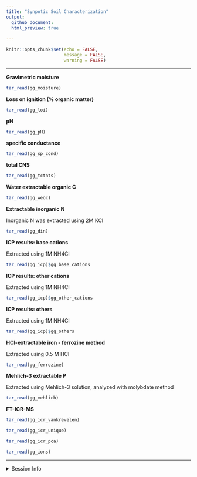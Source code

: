 ```yaml
---
title: "Synpotic Soil Characterization"
output: 
  github_document:
  html_preview: true
  
---
```


```r
knitr::opts_chunk$set(echo = FALSE,
                      message = FALSE,
                      warning = FALSE)
```

---

**Gravimetric moisture**

```r
tar_read(gg_moisture)
```


**Loss on ignition (% organic matter)**

```r
tar_read(gg_loi)
```

**pH**

```r
tar_read(gg_pH)
```

**specific conductance**

```r
tar_read(gg_sp_cond)
```

**total CNS**
```r
tar_read(gg_tctnts)
```

**Water extractable organic C**

```r
tar_read(gg_weoc)
```

**Extractable inorganic N**

Inorganic N was extracted using 2M KCl

```r
tar_read(gg_din)
```

**ICP results: base cations**

Extracted using 1M NH4Cl

```r
tar_read(gg_icp)$gg_base_cations
```


**ICP results: other cations**

Extracted using 1M NH4Cl

```r
tar_read(gg_icp)$gg_other_cations
```


**ICP results: others**

Extracted using 1M NH4Cl

```r
tar_read(gg_icp)$gg_others
```

**HCl-extractable iron - ferrozine method**

Extracted using 0.5 M HCl

```r
tar_read(gg_ferrozine)
```


**Mehlich-3 extractable P**

Extracted using Mehlich-3 solution, analyzed with molybdate method

```r
tar_read(gg_mehlich)
```


**FT-ICR-MS**

```r
tar_read(gg_icr_vankrevelen)
```

```r
tar_read(gg_icr_unique)
```



```r
tar_read(gg_icr_pca)
```

```r
tar_read(gg_ions)
```





---

<details>
  <summary> Session Info </summary>

Date run: `r Sys.Date()`

```r
sessionInfo()
```

</details>